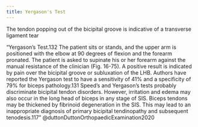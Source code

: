 ```yaml
---
title: Yergason's Test
---
```


The tendon popping out of the bicipital groove is indicative of a transverse ligament tear


"Yergason’s Test.132 The patient sits or stands, and the upper arm is positioned with the elbow at 90 degrees of flexion and the forearm pronated. The patient is asked to supinate his or her forearm against the manual resistance of the clinician (Fig. 16-75). A positive result is indicated by pain over the bicipital groove or subluxation of the LHB. Authors have reported the Yergason test to have a sensitivity of 41% and a specificity of 79% for biceps pathology.131 Speed’s and Yergason’s tests probably discriminate bicipital tendon disorders. However, irritation and edema may also occur in the long head of biceps in any stage of SIS. Biceps tendons may be thickened by fibrinoid degeneration in the SIS. This may lead to an inappropriate diagnosis of primary bicipital tendinopathy and subsequent tenodesis.117" @duttonDuttonOrthopaedicExamination2020 